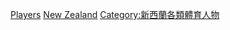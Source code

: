 [[Category:紐西蘭籃球|Players]]
[[Category:各國籃球運動員|New Zealand]]
[[Category:新西蘭各類體育人物|Category:新西蘭各類體育人物]]